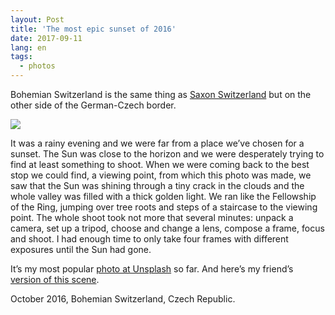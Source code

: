 ```yaml
---
layout: Post
title: 'The most epic sunset of 2016'
date: 2017-09-11
lang: en
tags:
  - photos
---
```


Bohemian Switzerland is the same thing as [Saxon Switzerland](http://morning.photos/blog/12) but on the other side of the German-Czech border.

![](photo://2016-10-22_9918_Artem_Sapegin)

It was a rainy evening and we were far from a place we’ve chosen for a sunset. The Sun was close to the horizon and we were desperately trying to find at least something to shoot. When we were coming back to the best stop we could find, a viewing point, from which this photo was made, we saw that the Sun was shining through a tiny crack in the clouds and the whole valley was filled with a thick golden light. We ran like the Fellowship of the Ring, jumping over tree roots and steps of a staircase to the viewing point. The whole shoot took not more that several minutes: unpack a camera, set up a tripod, choose and change a lens, compose a frame, focus and shoot. I had enough time to only take four frames with different exposures until the Sun had gone.

It’s my most popular [photo at Unsplash](https://unsplash.com/?photo=8c6eS43iq1o) so far. And here’s my friend’s [version of this scene](https://500px.com/photo/197353451/phoenix-rising-by-anton-averin).

October 2016, Bohemian Switzerland, Czech Republic.
